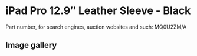
# iPad Pro 12.9″ Leather Sleeve - Black

Part number, for search engines, auction websites and such: MQ0U2ZM/A

## Image gallery

<div style={{ width: '100%', maxWidth: '768px' }}>
<GalleryComponent
    images={[
      {
        original: "/everysource/MQ0U2.webp",
        thumbnail: "/everypreview/MQ0U2.webp",
      },
      {
        original: "/everysource/MQ0U2_AV1.webp",
        thumbnail: "/everypreview/MQ0U2_AV1.webp",
      },
      {
        original: "/everysource/MQ0U2_AV2.webp",
        thumbnail: "/everypreview/MQ0U2_AV2.webp",
      }
    ]}
  />
</div>